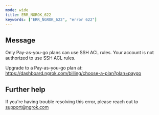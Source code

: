 ```yaml
---
mode: wide
title: ERR_NGROK_622
keywords: ["ERR_NGROK_622", "error 622"]
---
```


## Message

Only Pay-as-you-go plans can use SSH ACL rules.
Your account is not authorized to use SSH ACL rules.

Upgrade to a Pay-as-you-go plan at: https://dashboard.ngrok.com/billing/choose-a-plan?plan=paygo

## Further help

If you're having trouble resolving this error, please reach out to [support@ngrok.com](mailto:support@ngrok.com?subject=Help%20with%20ERR_NGROK_622)
